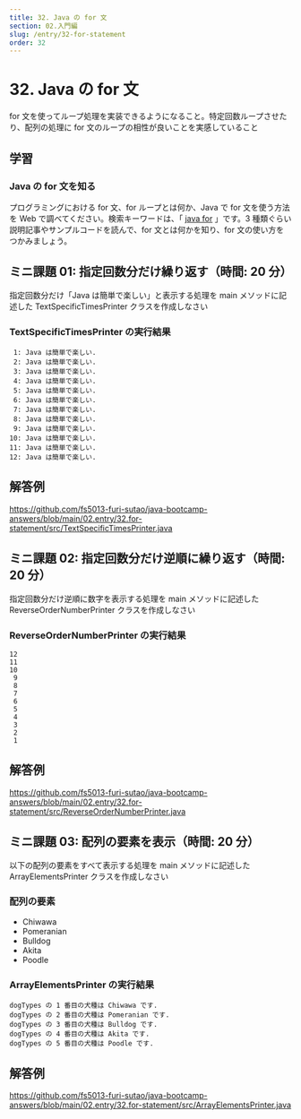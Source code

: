 ```yaml
---
title: 32. Java の for 文
section: 02.入門編
slug: /entry/32-for-statement
order: 32
---
```


# 32. Java の for 文

<p class="goal">
  for
  文を使ってループ処理を実装できるようになること。特定回数ループさせたり、配列の処理に
  for 文のループの相性が良いことを実感していること
</p>

## 学習

### Java の for 文を知る

プログラミングにおける for 文、for ループとは何か、Java で for 文を使う方法を Web で調べてください。検索キーワードは、「 [java for](https://www.google.com/search?q=java+for) 」です。3 種類ぐらい説明記事やサンプルコードを読んで、for 文とは何かを知り、for 文の使い方をつかみましょう。

## ミニ課題 01: 指定回数分だけ繰り返す（時間: 20 分）

指定回数分だけ「Java は簡単で楽しい」と表示する処理を main メソッドに記述した TextSpecificTimesPrinter クラスを作成しなさい

### TextSpecificTimesPrinter の実行結果

```
 1: Java は簡単で楽しい.
 2: Java は簡単で楽しい.
 3: Java は簡単で楽しい.
 4: Java は簡単で楽しい.
 5: Java は簡単で楽しい.
 6: Java は簡単で楽しい.
 7: Java は簡単で楽しい.
 8: Java は簡単で楽しい.
 9: Java は簡単で楽しい.
10: Java は簡単で楽しい.
11: Java は簡単で楽しい.
12: Java は簡単で楽しい.
```

## 解答例

https://github.com/fs5013-furi-sutao/java-bootcamp-answers/blob/main/02.entry/32.for-statement/src/TextSpecificTimesPrinter.java

## ミニ課題 02: 指定回数分だけ逆順に繰り返す（時間: 20 分）

指定回数分だけ逆順に数字を表示する処理を main メソッドに記述した ReverseOrderNumberPrinter クラスを作成しなさい

### ReverseOrderNumberPrinter の実行結果

```
12
11
10
 9
 8
 7
 6
 5
 4
 3
 2
 1
```

## 解答例

https://github.com/fs5013-furi-sutao/java-bootcamp-answers/blob/main/02.entry/32.for-statement/src/ReverseOrderNumberPrinter.java

## ミニ課題 03: 配列の要素を表示（時間: 20 分）

以下の配列の要素をすべて表示する処理を main メソッドに記述した ArrayElementsPrinter クラスを作成しなさい

### 配列の要素

- Chiwawa
- Pomeranian
- Bulldog
- Akita
- Poodle

### ArrayElementsPrinter の実行結果

```
dogTypes の 1 番目の犬種は Chiwawa です.
dogTypes の 2 番目の犬種は Pomeranian です.
dogTypes の 3 番目の犬種は Bulldog です.
dogTypes の 4 番目の犬種は Akita です.
dogTypes の 5 番目の犬種は Poodle です.
```

## 解答例

https://github.com/fs5013-furi-sutao/java-bootcamp-answers/blob/main/02.entry/32.for-statement/src/ArrayElementsPrinter.java
